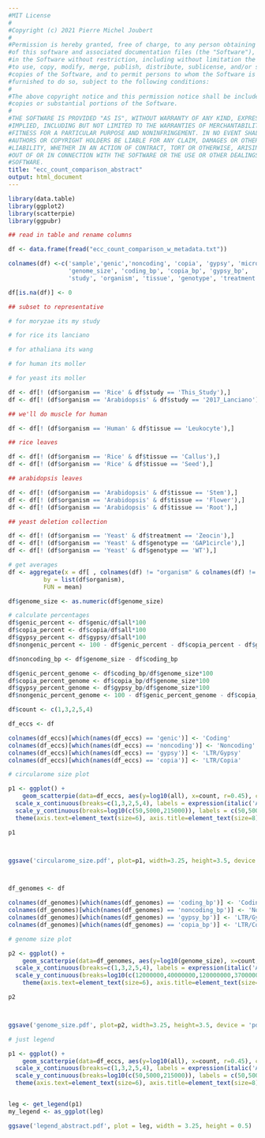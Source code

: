 ```yaml
---
#MIT License
#
#Copyright (c) 2021 Pierre Michel Joubert
#
#Permission is hereby granted, free of charge, to any person obtaining a copy
#of this software and associated documentation files (the "Software"), to deal
#in the Software without restriction, including without limitation the rights
#to use, copy, modify, merge, publish, distribute, sublicense, and/or sell
#copies of the Software, and to permit persons to whom the Software is
#furnished to do so, subject to the following conditions:
#
#The above copyright notice and this permission notice shall be included in all
#copies or substantial portions of the Software.
#
#THE SOFTWARE IS PROVIDED "AS IS", WITHOUT WARRANTY OF ANY KIND, EXPRESS OR
#IMPLIED, INCLUDING BUT NOT LIMITED TO THE WARRANTIES OF MERCHANTABILITY,
#FITNESS FOR A PARTICULAR PURPOSE AND NONINFRINGEMENT. IN NO EVENT SHALL THE
#AUTHORS OR COPYRIGHT HOLDERS BE LIABLE FOR ANY CLAIM, DAMAGES OR OTHER
#LIABILITY, WHETHER IN AN ACTION OF CONTRACT, TORT OR OTHERWISE, ARISING FROM,
#OUT OF OR IN CONNECTION WITH THE SOFTWARE OR THE USE OR OTHER DEALINGS IN THE
#SOFTWARE.
title: "ecc_count_comparison_abstract"
output: html_document
---
```


```r
library(data.table)
library(ggplot2)
library(scatterpie)
library(ggpubr)

## read in table and rename columns

df <- data.frame(fread("ecc_count_comparison_w_metadata.txt"))

colnames(df) <-c('sample','genic','noncoding', 'copia', 'gypsy', 'micro', 'large', 'all', 'read_count',
                 'genome_size', 'coding_bp', 'copia_bp', 'gypsy_bp',
                 'study', 'organism', 'tissue', 'genotype', 'treatment')

df[is.na(df)] <- 0
```

```r

## subset to representative

# for moryzae its my study

# for rice its lanciano

# for athaliana its wang

# for human its moller

# for yeast its moller

df <- df[! (df$organism == 'Rice' & df$study == 'This_Study'),]
df <- df[! (df$organism == 'Arabidopsis' & df$study == '2017_Lanciano'),]

## we'll do muscle for human

df <- df[! (df$organism == 'Human' & df$tissue == 'Leukocyte'),]

## rice leaves

df <- df[! (df$organism == 'Rice' & df$tissue == 'Callus'),]
df <- df[! (df$organism == 'Rice' & df$tissue == 'Seed'),]

## arabidopsis leaves

df <- df[! (df$organism == 'Arabidopsis' & df$tissue == 'Stem'),]
df <- df[! (df$organism == 'Arabidopsis' & df$tissue == 'Flower'),]
df <- df[! (df$organism == 'Arabidopsis' & df$tissue == 'Root'),]

## yeast deletion collection

df <- df[! (df$organism == 'Yeast' & df$treatment == 'Zeocin'),]
df <- df[! (df$organism == 'Yeast' & df$genotype == 'GAP1circle'),]
df <- df[! (df$organism == 'Yeast' & df$genotype == 'WT'),]

```

```r

# get averages
df <- aggregate(x = df[ , colnames(df) != "organism" & colnames(df) != "sample"],
          by = list(df$organism),
          FUN = mean)


```

```r

df$genome_size <- as.numeric(df$genome_size)

# calculate percentages
df$genic_percent <- df$genic/df$all*100
df$copia_percent <- df$copia/df$all*100
df$gypsy_percent <- df$gypsy/df$all*100
df$nongenic_percent <- 100 - df$genic_percent - df$copia_percent - df$gypsy_percent

df$noncoding_bp <- df$genome_size - df$coding_bp

df$genic_percent_genome <- df$coding_bp/df$genome_size*100
df$copia_percent_genome <- df$copia_bp/df$genome_size*100
df$gypsy_percent_genome <- df$gypsy_bp/df$genome_size*100
df$nongenic_percent_genome <- 100 - df$genic_percent_genome - df$copia_percent_genome - df$gypsy_percent_genome


```

```r

df$count <- c(1,3,2,5,4)

df_eccs <- df

colnames(df_eccs)[which(names(df_eccs) == 'genic')] <- 'Coding'
colnames(df_eccs)[which(names(df_eccs) == 'noncoding')] <- 'Noncoding'
colnames(df_eccs)[which(names(df_eccs) == 'gypsy')] <- 'LTR/Gypsy'
colnames(df_eccs)[which(names(df_eccs) == 'copia')] <- 'LTR/Copia'

# circularome size plot

p1 <- ggplot() + 
    geom_scatterpie(data=df_eccs, aes(y=log10(all), x=count, r=0.45), cols=c('Coding', 'Noncoding', 'LTR/Copia', 'LTR/Gypsy'), color=NA) + theme_classic()+xlab('')+ ylab('Circularome size')+ coord_fixed()+
  scale_x_continuous(breaks=c(1,3,2,5,4), labels = expression(italic('A. thaliana'), italic('H. sapiens'), italic('O. sativa'), italic('M. oryzae'), italic('S. cerevisiae'))) + # reorder x axis
  scale_y_continuous(breaks=log10(c(50,5000,215000)), labels = c(50,5000,215000))+ # custom y axis labels
  theme(axis.text=element_text(size=6), axis.title=element_text(size=8), legend.title=element_blank(), legend.position='none')

p1



ggsave('circularome_size.pdf', plot=p1, width=3.25, height=3.5, device = 'pdf')




```
```r

df_genomes <- df

colnames(df_genomes)[which(names(df_genomes) == 'coding_bp')] <- 'Coding'
colnames(df_genomes)[which(names(df_genomes) == 'noncoding_bp')] <- 'Noncoding'
colnames(df_genomes)[which(names(df_genomes) == 'gypsy_bp')] <- 'LTR/Gypsy'
colnames(df_genomes)[which(names(df_genomes) == 'copia_bp')] <- 'LTR/Copia'

# genome size plot

p2 <- ggplot() + 
    geom_scatterpie(data=df_genomes, aes(y=log10(genome_size), x=count, r=0.45), cols=c('Coding', 'Noncoding', 'LTR/Copia', 'LTR/Gypsy'), color=NA) + theme_classic()+xlab('')+ ylab('Genome size')+ coord_fixed()+
  scale_x_continuous(breaks=c(1,3,2,5,4), labels = expression(italic('A. thaliana'), italic('H. sapiens'), italic('O. sativa'), italic('M. oryzae'), italic('S. cerevisiae'))) +
  scale_y_continuous(breaks=log10(c(12000000,40000000,120000000,370000000,3000000000)), labels = c('12 Mbp','40 Mbp','120 Mbp', '370 Mbp', '3 Gbp'))+
    theme(axis.text=element_text(size=6), axis.title=element_text(size=8), legend.title=element_blank(),  legend.position='none')

p2



ggsave('genome_size.pdf', plot=p2, width=3.25, height=3.5, device = 'pdf')


```

```r

# just legend

p1 <- ggplot() + 
    geom_scatterpie(data=df_eccs, aes(y=log10(all), x=count, r=0.45), cols=c('Coding', 'Noncoding', 'LTR/Copia', 'LTR/Gypsy'), color=NA) + theme_classic()+xlab('')+ ylab('Circularome size')+ coord_fixed()+
  scale_x_continuous(breaks=c(1,3,2,5,4), labels = expression(italic('A. thaliana'), italic('H. sapiens'), italic('O. sativa'), italic('M. oryzae'), italic('S. cerevisiae'))) +
  scale_y_continuous(breaks=log10(c(50,5000,215000)), labels = c(50,5000,215000))+
  theme(axis.text=element_text(size=6), axis.title=element_text(size=8), legend.title=element_blank(), legend.position='bottom',legend.text=element_text(size=6))


leg <- get_legend(p1)
my_legend <- as_ggplot(leg)

ggsave('legend_abstract.pdf', plot = leg, width = 3.25, height = 0.5)
```

